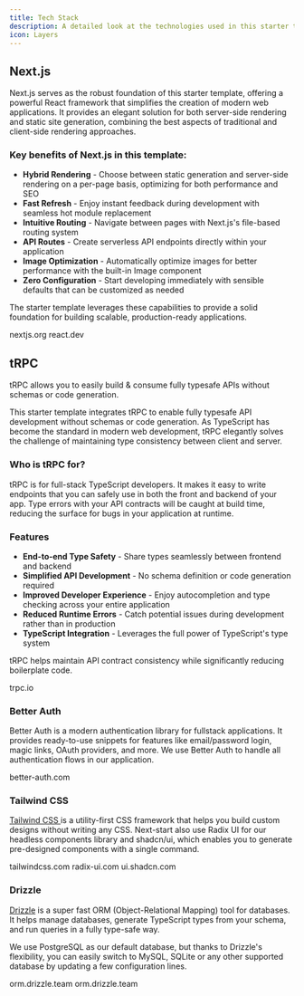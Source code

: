 ```yaml
---
title: Tech Stack
description: A detailed look at the technologies used in this starter template
icon: Layers
---
```


## Next.js

Next.js serves as the robust foundation of this starter template, offering a powerful React framework that simplifies the creation of modern web applications. It provides an elegant solution for both server-side rendering and static site generation, combining the best aspects of traditional and client-side rendering approaches.

### Key benefits of Next.js in this template:

- **Hybrid Rendering** - Choose between static generation and server-side rendering on a per-page basis, optimizing for both performance and SEO
- **Fast Refresh** - Enjoy instant feedback during development with seamless hot module replacement
- **Intuitive Routing** - Navigate between pages with Next.js's file-based routing system
- **API Routes** - Create serverless API endpoints directly within your application
- **Image Optimization** - Automatically optimize images for better performance with the built-in Image component
- **Zero Configuration** - Start developing immediately with sensible defaults that can be customized as needed

The starter template leverages these capabilities to provide a solid foundation for building scalable, production-ready applications.

<Cards>
<Card title="Next.js" href="https://nextjs.org">
  nextjs.org
</Card>

<Card title="React" href="https://react.dev">
  react.dev
</Card>
</Cards>

## tRPC

tRPC allows you to easily build & consume fully typesafe APIs without schemas or code generation.

This starter template integrates tRPC to enable fully typesafe API development without schemas or code generation. As TypeScript has become the standard in modern web development, tRPC elegantly solves the challenge of maintaining type consistency between client and server.

### Who is tRPC for?

tRPC is for full-stack TypeScript developers. It makes it easy to write endpoints that you can safely use in both the front and backend of your app. Type errors with your API contracts will be caught at build time, reducing the surface for bugs in your application at runtime.

### Features

- **End-to-end Type Safety** - Share types seamlessly between frontend and backend
- **Simplified API Development** - No schema definition or code generation required
- **Improved Developer Experience** - Enjoy autocompletion and type checking across your entire application
- **Reduced Runtime Errors** - Catch potential issues during development rather than in production
- **TypeScript Integration** - Leverages the full power of TypeScript's type system

tRPC helps maintain API contract consistency while significantly reducing boilerplate code.

<Card title="tRPC" href="https://trpc.io">
  trpc.io
</Card>

### Better Auth

Better Auth is a modern authentication library for fullstack applications. It provides ready-to-use snippets for features like email/password login, magic links, OAuth providers, and more. We use Better Auth to handle all authentication flows in our application.

<Card title="Better Auth" href="https://better-auth.com">
  better-auth.com
</Card>

### Tailwind CSS

[ Tailwind CSS ](https://tailwindcss.com) is a utility-first CSS framework that helps you build custom designs without writing any CSS. Next-start also use Radix UI for our headless components library and shadcn/ui, which enables you to generate pre-designed components with a single command.

<div className="flex flex-row space-x-4">
  <Card
    title="Tailwind CSS"
    href="https://tailwindcss.com"
    className="flex-grow w-full"
  >
    tailwindcss.com
  </Card>
  <Card
    title="Radix UI"
    href="https://radix-ui.com"
    className="flex-grow w-full"
  >
    radix-ui.com
  </Card>
  <Card
    title="shadcn/ui"
    href="https://ui.shadcn.com"
    className="flex-grow w-full"
  >
    ui.shadcn.com
  </Card>
</div>

### Drizzle

[Drizzle](https://orm.drizzle.team) is a super fast ORM (Object-Relational Mapping) tool for databases. It helps manage databases, generate TypeScript types from your schema, and run queries in a fully type-safe way.

We use PostgreSQL as our default database, but thanks to Drizzle's flexibility, you can easily switch to MySQL, SQLite or any other supported database by updating a few configuration lines.

<Cards>
  <Card title="Drizzle" href="https://orm.drizzle.team">
    orm.drizzle.team
  </Card>
  <Card title="PostgreSQL" href="https://Postgresql.org">
    orm.drizzle.team
  </Card>
</Cards>
